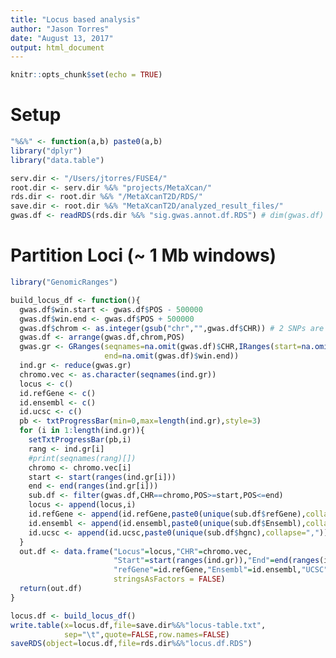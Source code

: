 ```yaml
---
title: "Locus based analysis"
author: "Jason Torres"
date: "August 13, 2017"
output: html_document
---
```


```r
knitr::opts_chunk$set(echo = TRUE)
```

# Setup 

```r

"%&%" <- function(a,b) paste0(a,b)
library("dplyr")
library("data.table")

serv.dir <- "/Users/jtorres/FUSE4/"
root.dir <- serv.dir %&% "projects/MetaXcan/"
rds.dir <- root.dir %&% "/MetaXcanT2D/RDS/"
save.dir <- root.dir %&% "MetaXcanT2D/analyzed_result_files/"
gwas.df <- readRDS(rds.dir %&% "sig.gwas.annot.df.RDS") # dim(gwas.df) is 566 15 

```

# Partition Loci (~ 1 Mb windows) 

```r
library("GenomicRanges")

build_locus_df <- function(){
  gwas.df$win.start <- gwas.df$POS - 500000
  gwas.df$win.end <- gwas.df$POS + 500000
  gwas.df$chrom <- as.integer(gsub("chr","",gwas.df$CHR)) # 2 SNPs are missing 
  gwas.df <- arrange(gwas.df,chrom,POS)
  gwas.gr <- GRanges(seqnames=na.omit(gwas.df)$CHR,IRanges(start=na.omit(gwas.df)$win.start,
                     end=na.omit(gwas.df)$win.end))  
  ind.gr <- reduce(gwas.gr)
  chromo.vec <- as.character(seqnames(ind.gr))
  locus <- c()
  id.refGene <- c()
  id.ensembl <- c()
  id.ucsc <- c() 
  pb <- txtProgressBar(min=0,max=length(ind.gr),style=3)
  for (i in 1:length(ind.gr)){
    setTxtProgressBar(pb,i)
    rang <- ind.gr[i]
    #print(seqnames(rang)[])
    chromo <- chromo.vec[i]
    start <- start(ranges(ind.gr[i]))
    end <- end(ranges(ind.gr[i]))
    sub.df <- filter(gwas.df,CHR==chromo,POS>=start,POS<=end)
    locus <- append(locus,i)
    id.refGene <- append(id.refGene,paste0(unique(sub.df$refGene),collapse=","))
    id.ensembl <- append(id.ensembl,paste0(unique(sub.df$Ensembl),collapse=","))
    id.ucsc <- append(id.ucsc,paste0(unique(sub.df$hgnc),collapse=","))    
  }
  out.df <- data.frame("Locus"=locus,"CHR"=chromo.vec,
                       "Start"=start(ranges(ind.gr)),"End"=end(ranges(ind.gr)),
                       "refGene"=id.refGene,"Ensembl"=id.ensembl,"UCSC"=id.ucsc,
                       stringsAsFactors = FALSE)
  return(out.df)
}

locus.df <- build_locus_df()
write.table(x=locus.df,file=save.dir%&%"locus-table.txt",
            sep="\t",quote=FALSE,row.names=FALSE)
saveRDS(object=locus.df,file=rds.dir%&%"locus.df.RDS")

```


